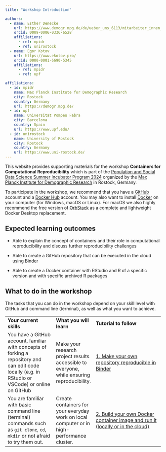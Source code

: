 ```yaml
---
title: "Workshop Introduction"

authors:
  - name: Esther Denecke
    url: https://www.demogr.mpg.de/de/ueber_uns_6113/mitarbeiter_innen_1899/esther_dorothea_denecke_4094/
    orcid: 0009-0006-0336-6528
    affiliations:
      - ref: mpidr
      - ref: unirostock
  - name: Egor Kotov
    url: https://www.ekotov.pro/
    orcid: 0000-0001-6690-5345
    affiliations:
      - ref: mpidr
      - ref: upf

affiliations:
  - id: mpidr
    name: Max Planck Institute for Demographic Research
    city: Rostock
    country: Germany
    url: https://demogr.mpg.de/
  - id: upf
    name: Universitat Pompeu Fabra
    city: Barcelona
    country: Spain
    url: https://www.upf.edu/
  - id: unirostock
    name: University of Rostock
    city: Rostock
    country: Germany
    url: https://www.uni-rostock.de/
---
```


This website provides supporting materials for the workshop **Containers for Computational Reproducibility** which is part of the [Population and Social Data Science Summer Incubator Program 2024](https://www.demogr.mpg.de/en/news_events_6123/news_press_releases_4630/news/population_and_social_data_science_summer_incubator_program_2024_13112){target="_blank"} organized by the [Max Planck Institute for Demographic Research](https://demogr.mpg.de/){target="_blank"} in Rostock, Germany.

To participate in the workshop, we recommend that you have a [GitHub](https://github.com/){target="_blank"} account and a [Docker Hub](https://hub.docker.com/){target="_blank"} account.
You may also want to install [Docker](https://docs.docker.com/get-docker/){target="_blank"} on your computer (for Windows, macOS or Linux).
For macOS we also highly recommend the free version of [OrbStack](https://orbstack.dev/download){target="_blank"} as a complete and lightweight Docker Desktop replacement.

## Expected learning outcomes

-   Able to explain the concept of containers and their role in computational reproducibility and discuss further reproducibility challenges

-   Able to create a GitHub repository that can be executed in the cloud using [Binder](https://mybinder.org/){target="_blank"}

-   Able to create a Docker container with RStudio and R of a specific version and with specific archived R packages

## What to do in the workshop

The tasks that you can do in the workshop depend on your skill level with GitHub and command line (terminal), as well as what you want to achieve.

|                                                                                                                                                     |                                                                                            |                                                                                                                     |
|--------------------------|------------------|-------------------------------------|
| **Your current skills**                                                                                                                             | **What you will learn**                                                                    | **Tutorial to follow**                                                                                              |
| You have a GitHub account, familiar with concepts of forking a repository and can edit code locally (e.g. in RStudio or VSCode) or online on GitHub | Make your research project results accessible to everyone, while ensuring reproducibility. | [1. Make your own repository reproducible in Binder](1-reproducible-github-repo-in-binder.qmd)                      |
| You are familiar with basic command line (terminal) commands such as `git clone`, `cd`, `mkdir` or not afraid to try them out.                      | Create containers for your everyday work on local computer or in high-performance cluster. | [2. Build your own Docker container image and run it (locally or in the cloud)](2-build-docker-container-image.qmd) |
